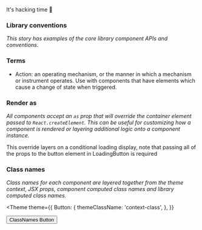 
<Meta title='Componentry/Intro' />

<Type variant='heading-1' align='center' mt={50}>
  It&apos;s hacking time 👾
</Type>

### Library conventions

_This story has examples of the core library component APIs and conventions._

### Terms

- Action: an operating mechanism, or the manner in which a mechanism or instrument
  operates. Use with components that have elements which cause a change of state when
  triggered.

### Render as

_All components accept an `as` prop that will override the container element passed to
`React.createElement`. This can be useful for customizing how a component is rendered or
layering additional logic onto a component instance._

This override layers on a conditional loading display, note that passing all of the props
to the button element in LoadingButton is required

### Class names

_Class names for each component are layered together from the theme context, JSX props,
component computed class names and library computed class names._

<Theme
  theme={{
    Button: {
      themeClassName: 'context-class',
    },
  }}
>
  <Button className='jsx-prop-class' color='primary' uppercase>
    ClassNames Button
  </Button>
</Theme>
